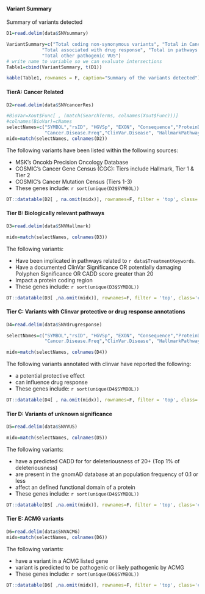 #### Variant Summary

Summary of variants detected

```r
D1=read.delim(data$SNVsummary)

VariantSummary=c("Total coding non-synonymous variants", "Total in Cancer Gene Census",
             "Total associated with drug response", "Total in pathways of interest",
             "Total other pathogenic VUS")
# write name to variable so we can evaluate intersections
Table1=cbind(VariantSummary, t(D1))

kable(Table1, rownames = F, caption="Summary of the variants detected")
```

#### TierA: Cancer Related

```r
D2=read.delim(data$SNVcancerRes)

#BioVar=Xout$Func[ , (match(SearchTerms, colnames(Xout$Func)))]
#colnames(BioVar)=cNames
selectNames=c("SYMBOL","rsID", "HGVSp",	"EXON",	"Consequence","ProteinDomain",
              "Cancer.Disease.Freq","ClinVar.Disease", "HallmarkPathways","UserGeneList","CMC.Oncogene","gnomAD.AF","VAF",	 "ClinVar.Sig","CADD", "PolyPhen", "Genotype", "Depth", "CHROM",	"POS","HGVSc",  "MGRB.AF","CancerGeneCensus.Tier","CancerMutationCensus.Tier" )
midx=match(selectNames, colnames(D2))
```

The following variants have been listed within the following sources:

* MSK's Oncokb Precision Oncology Database
* COSMIC's Cancer Gene Census (CGC): Tiers include Hallmark, Tier 1 & Tier 2 
* COSMIC's Cancer Mutation Census (Tiers 1-3) 
* These genes include: `r sort(unique(D2$SYMBOL))`

```r
DT::datatable(D2[ , na.omit(midx)], rownames=F, filter = 'top', class='cell-border stripe',extensions="Buttons", options=list(dom="Bfrtip",scoller = TRUE, pageLength = 5,  buttons=c(I('colvis'),'csv', 'excel'), columnDefs = list(list(visible=FALSE, targets=c(13: length(na.omit(midx))-1)))))
```


#### Tier B: Biologically relevant pathways


```r
D3=read.delim(data$SNVHallmark)

midx=match(selectNames, colnames(D3))
```

The following variants:

* Have been implicated in pathways related to `r data$TreatmentKeywords`.
* Have a documented ClinVar Significance OR potentially damaging Polyphen Significance OR CADD score greater than 20
* Impact a protein coding region
* These genes include: `r sort(unique(D3$SYMBOL))`

```r
DT::datatable(D3[ ,na.omit(midx)], rownames=F, filter = 'top', class='cell-border stripe',extensions="Buttons", options=list(dom="Bfrtip",scoller = TRUE, pageLength = 10,  buttons=c(I('colvis'),'csv', 'excel'), columnDefs = list(list(visible=FALSE, targets=c(11: length(na.omit(midx))-1)))))

```

#### Tier C: Variants with Clinvar protective or drug response annotations

```r
D4=read.delim(data$SNVdrugresponse)

selectNames=c("SYMBOL","rsID", "HGVSp",	"EXON",	"Consequence","ProteinDomain","CADD", "PolyPhen", "gnomAD.AF", "CancerGeneCensus.Tier",
              "Cancer.Disease.Freq","ClinVar.Disease", "HallmarkPathways","UserGeneList", "VAF",  "ClinVar.Sig","Genotype", "Depth", "CHROM",	"POS","HGVSc","CancerMutationCensus.Tier" , "MGRB.AF" )

midx=match(selectNames, colnames(D4))
```

The following variants annotated with clinvar have reported the following:

* a potential protective effect
* can influence drug response
* These genes include: `r sort(unique(D4$SYMBOL))`

```r
DT::datatable(D4[ , na.omit(midx)], rownames=F, filter = 'top', class='cell-border stripe',extensions="Buttons", options=list(dom="Bfrtip",scoller = TRUE, pageLength = 5,  buttons=c(I('colvis'),'csv', 'excel'), columnDefs = list(list(visible=FALSE, targets=c(12:length(na.omit(midx))-1)))))
```

#### Tier D: Variants of unknown significance

```r
D5=read.delim(data$SNVVUS)

midx=match(selectNames, colnames(D5))
```

The following variants:

* have a predicted CADD for for deleteriousness of 20+ (Top 1\% of deleteriousness)
* are present in the gnomAD database at an population frequency of 0.1 or less
* affect an defined functional domain of a protein
* These genes include: `r sort(unique(D4$SYMBOL))`

```r
DT::datatable(D5[ ,na.omit(midx)], rownames=F, filter = 'top', class='cell-border stripe',extensions="Buttons", options=list(dom="Bfrtip",scoller = TRUE, pageLength = 5,  buttons=c(I('colvis'),'csv', 'excel'), columnDefs = list(list(visible=FALSE, targets=c(12:length(na.omit(midx))-1)))))
```

#### Tier E: ACMG variants

```r
D6=read.delim(data$SNVACMG)
midx=match(selectNames, colnames(D6))
```

The following variants:

* have a variant in a ACMG listed gene 
* variant is predicted to be pathogenic or likely pathogenic by ACMG
* These genes include: `r sort(unique(D6$SYMBOL))`

```r
DT::datatable(D6[ ,na.omit(midx)], rownames=F, filter = 'top', class='cell-border stripe',extensions="Buttons", options=list(dom="Bfrtip",scoller = TRUE, pageLength = 5,  buttons=c(I('colvis'),'csv', 'excel'), columnDefs = list(list(visible=FALSE, targets=c(12:length(na.omit(midx))-1)))))
```


